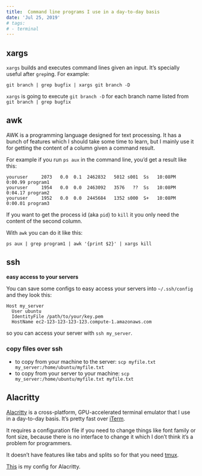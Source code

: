 ```yaml
---
title:  Command line programs I use in a day-to-day basis
date: 'Jul 25, 2019'
# tags:
# - terminal
---
```


## xargs

`xargs` builds and executes command lines given an input. It’s specially useful after `grep`ing. For example:

```text
git branch | grep bugfix | xargs git branch -D
```

`xargs` is going to execute `git branch -D` for each branch name listed from `git branch | grep bugfix`

## awk

AWK is a programming language designed for text processing. It has a bunch of features which I should take some time to learn, but I mainly use it for getting the content of a column given a command result.

For example if you run `ps aux` in the command line, you’d get a result like this:

```text
youruser     2073   0.0  0.1  2462832   5012 s001  Ss   10:08PM   0:00.99 program1
youruser     1954   0.0  0.0  2463092   3576   ??  Ss   10:08PM   0:04.17 program2
youruser     1952   0.0  0.0  2445684   1352 s000  S+   10:08PM   0:00.01 program3
```

If you want to get the process id \(aka `pid`\) to `kill` it you only need the content of the second column.

With `awk` you can do it like this:

```text
ps aux | grep program1 | awk '{print $2}' | xargs kill
```

## ssh

**easy access to your servers**

You can save some configs to easy access your servers into `~/.ssh/config` and they look this:

```text
Host my_server
  User ubuntu
  IdentityFile /path/to/your/key.pem
  HostName ec2-123-123-123-123.compute-1.amazonaws.com
```

so you can access your server with `ssh my_server`.


### **copy files over ssh**

* to copy from your machine to the server: `scp myfile.txt my_server:/home/ubuntu/myfile.txt`
* to copy from your server to your machine: `scp my_server:/home/ubuntu/myfile.txt myfile.txt`

## **Alacritty**

[Alacritty](https://github.com/jwilm/alacritty) is a cross-platform, GPU-accelerated terminal emulator that I use in a day-to-day basis. It’s pretty fast over [iTerm](https://www.iterm2.com/).

It requires a configuration file if you need to change things like font family or font size, because there is no interface to change it which I don’t think it’s a problem for programmers.

It doesn’t have features like tabs and splits so for that you need [tmux](https://www.hamvocke.com/blog/a-quick-and-easy-guide-to-tmux/).

[This](https://github.com/lucasprag/dotfiles/blob/master/alacritty.yml) is my config for Alacritty.
